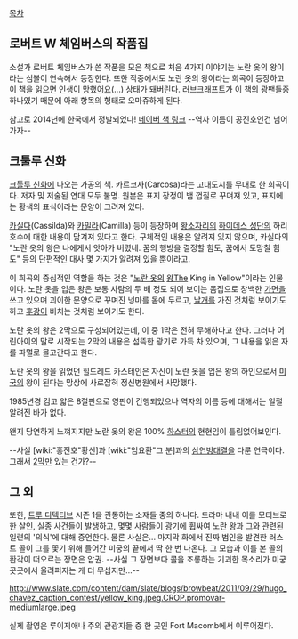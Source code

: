 [[목차]]

== 로버트 W 체임버스의 작품집 ==
소설가 로버트 체임버스가 쓴 작품을 모은 책으로 처음 4가지 이야기는 노란 옷의 왕이라는 심볼이 연속해서 등장한다.  또한 작중에서도 노란 옷의 왕이라는 희곡이 등장하고 이 책을 읽으면 인생이 [[망했어요]](...) 상태가 돼버린다.  러브크래프트가 이 책의 광팬들중 하나였기 때문에 아래 항목의 형태로 오마쥬하게 된다.

참고로 2014년에 한국에서 정발되었다! [http://book.naver.com/bookdb/book_detail.nhn?bid=7586598 네이버 책 링크] --역자 이름이 공진호인건 넘어가자--
== 크툴루 신화 ==
[[크툴루 신화]]에 나오는 가공의 책. 카르코사(Carcosa)라는 고대도시를 무대로 한 희곡이다. 저자 및 저술된 연대 모두 불명. 원본은 표지 장정이 뱀 껍질로 꾸며져 있고, 표지에는 황색의 표식이라는 문양이 그려져 있다.

[[카실다]](Cassilda)와 [[카밀라]](Camilla) 등이 등장하며 [[황소자리]]의 [[하이데스 성단]]의 하리 호수에 대한 내용이 담겨져 있다고 한다. 구체적인 내용은 알려져 있지 않으며, 카실다의 "노란 옷의 왕은 나에게서 앗아가 버렸네. 꿈의 행방을 결정할 힘도, 꿈에서 도망칠 힘도" 등의 단편적인 대사 몇 가지가 알려져 있을 뿐이라고.

이 희곡의 중심적인 역할을 하는 것은 "[[노란색|노란 옷]]의 [[왕]]The King in Yellow"이라는 인물이다. 노란 옷을 입은 왕은 보통 사람의 두 배 정도 되어 보이는 몸집으로 창백한 [[가면]]을 쓰고 있으며 괴이한 문양으로 꾸며진 넝마를 몸에 두르고, [[날개]]를 가진 것처럼 보이기도 하고 [[후광]]이 비치는 것처럼 보이기도 한다.

노란 옷의 왕은 2막으로 구성되어있는데, 이 중 1막은 전혀 무해하다고 한다. 그러나 어린아이의 말로 시작되는 2막의 내용은 섬뜩한 광기로 가득 차 있으며, 그 내용을 읽은 자를 파멸로 몰고간다고 한다.

노란 옷의 왕을 읽었던 힐드레드 카스테인은 자신이 노란 옷을 입은 왕의 하인으로서 [[미국]]의 왕이 된다는 망상에 사로잡혀 정신병원에서 사망했다.

1985년경 검고 얇은 8절판으로 영판이 간행되었으나 역자의 이름 등에 대해서는 일절 알려진 바가 없다.

왠지 당연하게 느껴지지만 노란 옷의 왕은 100% [[하스터]]의 현현임이 틀림없어보인다.

--사실 [wiki:"홍진호"황신]과 [wiki:"임요환"그 분]과의 [[삼연벙]]대결을 다룬 연극이다. 그래서 [[2]]막만 있는 건가?--

== 그 외 ==
또한, [[트루 디텍티브]] 시즌 1을 관통하는 소재들 중의 하나다. 드라마 내내 이를 모티브로 한 살인, 실종 사건들이 발생하고, 몇몇 사람들이 광기에 휩싸여 노란 왕과 그와 관련된 일련의 '의식'에 대해 증언한다. 물론 사실은... 마지막 화에서 진짜 범인을 발견한 러스트 콜이 그를 쫓기 위해 들어간 미궁의 끝에서 딱 한 번 나온다. 그 모습과 이를 본 콜의 환각이 떠오르는 장면은 압권. --사실 그 장면보다 콜을 조롱하는 기괴한 목소리가 미궁 곳곳에서 울려퍼지는 게 더 무섭지만...-- 

http://www.slate.com/content/dam/slate/blogs/browbeat/2011/09/29/hugo_chavez_caption_contest/yellow_king.jpeg.CROP.promovar-mediumlarge.jpeg

실제 촬영은 루이지애나 주의 관광지들 중 한 곳인 Fort Macomb에서 이루어졌다.

